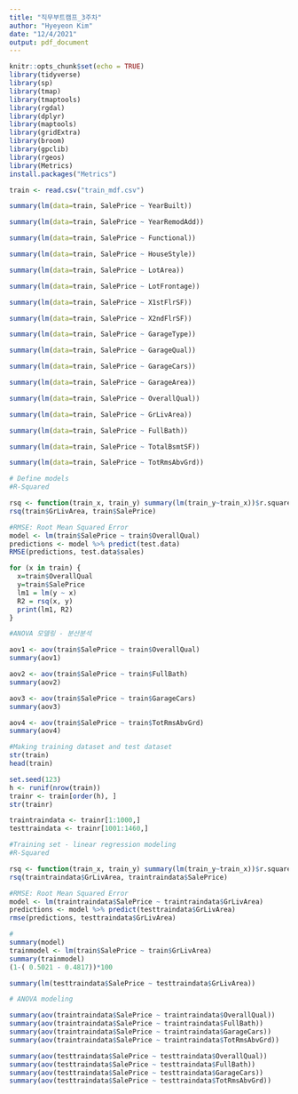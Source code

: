 ```yaml
---
title: "직무부트캠프_3주차"
author: "Hyeyeon Kim"
date: "12/4/2021"
output: pdf_document
---
```


```r
knitr::opts_chunk$set(echo = TRUE)
library(tidyverse)
library(sp)
library(tmap)
library(tmaptools)
library(rgdal)
library(dplyr)
library(maptools)
library(gridExtra)
library(broom)
library(gpclib)
library(rgeos)
library(Metrics)
install.packages("Metrics")
```

```r
train <- read.csv("train_mdf.csv")
```


```r
summary(lm(data=train, SalePrice ~ YearBuilt))

summary(lm(data=train, SalePrice ~ YearRemodAdd))

summary(lm(data=train, SalePrice ~ Functional))

summary(lm(data=train, SalePrice ~ HouseStyle))

summary(lm(data=train, SalePrice ~ LotArea))

summary(lm(data=train, SalePrice ~ LotFrontage))

summary(lm(data=train, SalePrice ~ X1stFlrSF))

summary(lm(data=train, SalePrice ~ X2ndFlrSF))

summary(lm(data=train, SalePrice ~ GarageType))

summary(lm(data=train, SalePrice ~ GarageQual))

summary(lm(data=train, SalePrice ~ GarageCars))

summary(lm(data=train, SalePrice ~ GarageArea))

summary(lm(data=train, SalePrice ~ OverallQual))

summary(lm(data=train, SalePrice ~ GrLivArea))

summary(lm(data=train, SalePrice ~ FullBath))

summary(lm(data=train, SalePrice ~ TotalBsmtSF))

summary(lm(data=train, SalePrice ~ TotRmsAbvGrd))
```


```r
# Define models
#R-Squared

rsq <- function(train_x, train_y) summary(lm(train_y~train_x))$r.squared
rsq(train$GrLivArea, train$SalePrice)

#RMSE: Root Mean Squared Error
model <- lm(train$SalePrice ~ train$OverallQual)
predictions <- model %>% predict(test.data)
RMSE(predictions, test.data$sales)

for (x in train) {
  x=train$OverallQual
  y=train$SalePrice
  lm1 = lm(y ~ x)
  R2 = rsq(x, y)
  print(lm1, R2)
} 
```

```r
#ANOVA 모델링 - 분산분석

aov1 <- aov(train$SalePrice ~ train$OverallQual)
summary(aov1)

aov2 <- aov(train$SalePrice ~ train$FullBath)
summary(aov2)

aov3 <- aov(train$SalePrice ~ train$GarageCars)
summary(aov3)

aov4 <- aov(train$SalePrice ~ train$TotRmsAbvGrd)
summary(aov4)
```

```r
#Making training dataset and test dataset
str(train)
head(train)

set.seed(123)
h <- runif(nrow(train))
trainr <- train[order(h), ]
str(trainr)

traintraindata <- trainr[1:1000,]
testtraindata <- trainr[1001:1460,]
```

```r
#Training set - linear regression modeling
#R-Squared

rsq <- function(train_x, train_y) summary(lm(train_y~train_x))$r.squared
rsq(traintraindata$GrLivArea, traintraindata$SalePrice)

#RMSE: Root Mean Squared Error
model <- lm(traintraindata$SalePrice ~ traintraindata$GrLivArea)
predictions <- model %>% predict(testtraindata$GrLivArea)
rmse(predictions, testtraindata$GrLivArea)

#
summary(model)
trainmodel <- lm(train$SalePrice ~ train$GrLivArea)
summary(trainmodel)
(1-( 0.5021 - 0.4817))*100

summary(lm(testtraindata$SalePrice ~ testtraindata$GrLivArea))
```

```r
# ANOVA modeling

summary(aov(traintraindata$SalePrice ~ traintraindata$OverallQual))
summary(aov(traintraindata$SalePrice ~ traintraindata$FullBath))
summary(aov(traintraindata$SalePrice ~ traintraindata$GarageCars))
summary(aov(traintraindata$SalePrice ~ traintraindata$TotRmsAbvGrd))

summary(aov(testtraindata$SalePrice ~ testtraindata$OverallQual))
summary(aov(testtraindata$SalePrice ~ testtraindata$FullBath))
summary(aov(testtraindata$SalePrice ~ testtraindata$GarageCars))
summary(aov(testtraindata$SalePrice ~ testtraindata$TotRmsAbvGrd))
```

